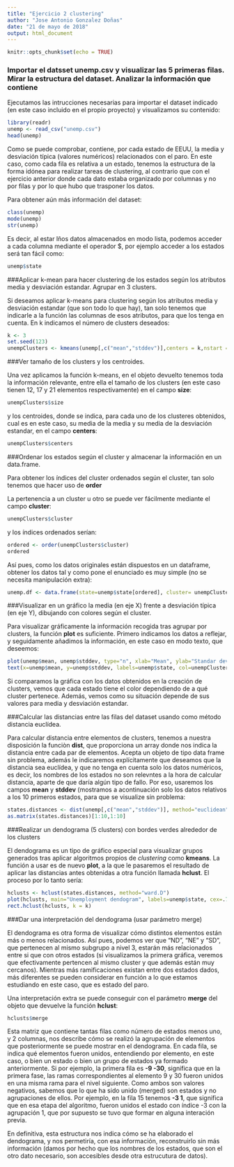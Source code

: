```yaml
---
title: "Ejercicio 2 clustering"
author: "Jose Antonio Gonzalez Doñas"
date: "21 de mayo de 2018"
output: html_document
---
```


```r
knitr::opts_chunk$set(echo = TRUE)
```

### Importar el datsset unemp.csv y visualizar las 5 primeras filas. Mirar la estructura del dataset. Analizar la información que contiene 

Ejecutamos las intrucciones necesarias para importar el dataset indicado (en este caso incluido en el propio proyecto) y visualizamos su contenido:

```r
library(readr)
unemp <- read_csv("unemp.csv")
head(unemp)
```

Como se puede comprobar, contiene, por cada estado de EEUU, la media y desviación típica (valores numéricos) relacionados con el paro. En este caso, como cada fila es relativa a un estado, tenemos la estructura de la forma idónea para realizar tareas de clustering, al contrario que con el ejercicio anterior donde cada dato estaba organizado por columnas y no por filas y por lo que hubo que trasponer los datos.

Para obtener aún más información del dataset:

```r
class(unemp)
mode(unemp)
str(unemp)
```

Es decir, al estar lños datos almacenados en modo lista, podemos acceder a cada columna mediante el operador $, por ejemplo acceder a los estados será tan fácil como:

```r
unemp$state
```

###Aplicar k-mean para hacer clustering de los estados según los atributos media y desviación estandar. Agrupar en 3 clusters.

Si deseamos aplicar k-means para clustering según los atributos media y desviación estandar (que son todo lo que hay), tan solo tenemos que indicarle a la función las columnas de esos atributos, para que los tenga en cuenta. En k indicamos el número de clusters deseados:

```r
k <- 3
set.seed(123)
unempClusters <- kmeans(unemp[,c("mean","stddev")],centers = k,nstart = 10)
```

###Ver tamaño de los clusters y los centroides.

Una vez aplicamos la función k-means, en el objeto devuelto tenemos toda la información relevante, entre ella el tamaño de los clusters (en este caso tienen 12, 17 y 21 elementos respectivamente) en el campo **size**:

```r
unempClusters$size
```

y los centroides, donde se indica, para cada uno de los clusteres obtenidos, cual es en este caso, su media de la media y su media de la desviación estandar, en el campo **centers**:
 
```r
unempClusters$centers
```

###Ordenar los estados según el cluster y almacenar la información en un data.frame.

Para obtener los índices del cluster ordenados según el cluster, tan solo tenemos que hacer uso de **order**

La pertenencia a un cluster u otro se puede ver fácilmente mediante el campo **cluster**:

```r
unempClusters$cluster
```

y los índices ordenados serían:

```r
ordered <- order(unempClusters$cluster)
ordered
```

Así pues, como los datos originales están dispuestos en un dataframe, obtener los datos tal y como pone el enunciado es muy simple (no se necesita manipulación extra):

```r
unemp.df <- data.frame(state=unemp$state[ordered], cluster= unempClusters$cluster[ordered])
```


###Visualizar en un gráfico la media (en eje X) frente a desviación típica (en eje Y), dibujando con colores según el cluster.

Para visualizar gráficamente la información recogida tras agrupar por clusters, la función **plot** es suficiente. Primero indicamos los datos a reflejar, y seguidamente añadimos la información, en este caso en modo texto, que deseemos:

```r
plot(unemp$mean, unemp$stddev, type="n", xlab="Mean", ylab="Standar deviation")
text(x=unemp$mean, y=unemp$stddev, labels=unemp$state, col=unempClusters$cluster)
```

Si comparamos la gráfica con los datos obtenidos en la creación de clusters, vemos que cada estado tiene el color dependiendo de a qué cluster pertenece. Además, vemos como su situación depende de sus valores para media y desviación estandar.

###Calcular las distancias entre las filas del dataset usando como método distancia euclídea.

Para calcular distancia entre elementos de clusters, tenemos a nuestra disposición la funciòn **dist**, que proporciona un array donde nos indica la distancia entre cada par de elementos. Acepta un objeto de tipo data frame sin problema, además le indicaremos explícitamente que deseamos que la distancia sea euclídea, y que no tenga en cuenta solo los datos numéricos, es decir, los nombres de los estados no son relevntes a la hora de calcular distancia, aparte de que daría algún tipo de fallo. Por eso, usaremos los campos **mean** y **stddev** (mostramos a acontinuación solo los datos relativos a los 10 primeros estados, para que se visualize sin problema:

```r
states.distances <- dist(unemp[,c("mean","stddev")], method="euclidean")
as.matrix(states.distances)[1:10,1:10]
```


###Realizar un dendograma (5 clusters) con bordes verdes alrededor de los clusters

El dendograma es un tipo de gráfico especial para visualizar grupos generados tras aplicar algoritmos propios de *clustering* como **kmeans**. La función a usar es de nuevo **plot**, a la que le pasaremos el resultado de aplicar las distancias antes obtenidas a otra función llamada **hclust**. El proceso por lo tanto sería:

```r
hclusts <- hclust(states.distances, method="ward.D")
plot(hclusts, main="Unemployment dendogram", labels=unemp$state, cex=.75)
rect.hclust(hclusts, k = k)
```


###Dar una interpretación del dendograma (usar parámetro merge)

El dendograma es otra forma de visualizar cómo distintos elementos están más o menos relacionados. Así pues, podemos ver que "ND", "NE" y "SD", que pertenecen al mismo subgrupo a nivel 3, estarán más relacionados entre si que con otros estados (si visualizamos la primera gráfica, veremos que efectivamente pertencen al mismo cluster y que además están muy cercanos). Mientras más ramificaciones existan entre dos estados dados, más diferentes se pueden considerar en función a lo que estamos estudiando en este caso, que es estado del paro.

Una interpretación extra se puede conseguir con el parámetro **merge** del objeto que devuelve la función **hclust**:

```r
hclusts$merge
```

Esta matriz que contiene tantas filas como número de estados menos uno, y 2 columnas, nos describe cómo se realizó la agrupación de elementos que posteriormente se puede mostrar en el dendograma. En cada fila, se indica qué elementos fueron unidos, entendiendo por elemento, en este caso, o bien un estado o bien un grupo de estados ya formado anteriormente. Si por ejemplo, la primera fila es **-9 -30**, significa que en la primera fase, las ramas correspondientes al elemento 9 y 30 fueron unidos en una misma rama para el nivel siguiente. Como ambos son valores negativos, sabemos que lo que ha sido unido (merged) son estados y no agrupaciones de ellos. Por ejemplo, en la fila 15 tenemos **-3 1**, que significa que en esa etapa del algoritmo, fueron unidos el estado con índice -3 con la agrupación 1, que por supuesto se tuvo que formar en alguna interación previa.

En definitiva, esta estructura nos indica cómo se ha elaborado el dendograma, y nos permetiría, con esa información, reconstruirlo sin más información (damos por hecho que los nombres de los estados, que son el otro dato necesario, son accesibles desde otra estrucutura de datos).